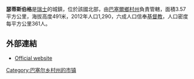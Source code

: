'''瑟蒂斯伯格'''是[[瑞士|瑞士]]的城鎮，位於該國北部，由[[巴塞爾鄉村州|巴塞爾鄉村州]]負責管轄，面積3.57平方公里，海拔高度491米，2012年人口1,290，六成人口信奉[[基督教|基督教]]，人口密度每平方公里361人。

==外部連結==
* [http://www.seltisberg.ch Official website] {{Wayback|url=http://www.seltisberg.ch/ |date=20060515184619 }} {{de icon}}

{{Switzerland-geo-stub}}
[[Category:巴塞尔乡村州的市镇|Category:巴塞尔乡村州的市镇]]
